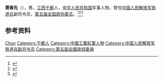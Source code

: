 '''萧春先'''（{{bd|1913年||1988年|}}），男，[[江西|江西]][[于都|于都]]人，[[中华人民共和国|中华人民共和国]]军事人物，曾任[[中国人民解放军铁道兵|中国人民解放军铁道兵]]副司令员，[[第五届全国政协委员|第五届全国政协委员]]。<ref>{{Cite book|title=历届全国政协委员人名辞典|author=|publisher=中国国际广播出版社|year=1996|isbn=9787507813746|location=北京|pages=286}}</ref><ref>{{Cite book|title=中华人民共和国职官志|author=何虎生, 李耀东, 向常福主编|publisher=中国社会出版社|year=2003|isbn=9787800883934|location=北京|pages=}}</ref><ref>{{Cite book|title=中国共产党名人录|author=于俊道主编|publisher=四川人民出版社|year=1997|isbn=|location=成都|pages=}}</ref>

== 参考资料 ==
{{reflist}}

{{中国人物小作品}}

{{Authority control}}
{{DEFAULTSORT:Xiao萧}}
[[Category:萧姓|Chun]]
[[Category:于都人|Category:于都人]]
[[Category:中國工農紅軍人物|Category:中國工農紅軍人物]]
[[Category:中国人民解放军铁道兵副司令员|Category:中国人民解放军铁道兵副司令员]]
[[Category:第五屆全國政協委員|Category:第五屆全國政協委員]]